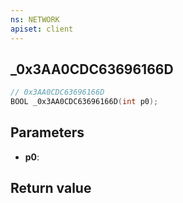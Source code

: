 ```yaml
---
ns: NETWORK
apiset: client
---
```

## _0x3AA0CDC63696166D

```c
// 0x3AA0CDC63696166D
BOOL _0x3AA0CDC63696166D(int p0);
```


## Parameters
* **p0**:

## Return value